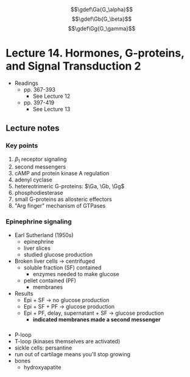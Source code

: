 $$\gdef\Ga{G_\alpha}$$
$$\gdef\Gb{G_\beta}$$
$$\gdef\Gg{G_\gamma}$$

# Lecture 14. Hormones, G-proteins, and Signal Transduction 2

- Readings
  - pp. 367-393
    - See Lecture 12
  - pp. 397-419
    - See Lecture 13

## Lecture notes

### Key points
1. $\beta_1$ receptor signaling
2. second messengers
3. cAMP and protein kinase A regulation
4. adenyl cyclase
5. hetereotrimeric G-proteins: $\Ga, \Gb, \Gg$
6. phosphodiesterase
7. small G-proteins as allosteric effectors
8. "Arg finger" mechanism of GTPases

### Epinephrine signaling
- Earl Sutherland (1950s)
  - epinephrine
  - liver slices
  - studied glucose production
- Broken liver cells $\to$ centrifuged
  - soluble fraction (SF) contained
    - enzymes needed to make glucose
  - pellet contained (PF)
    - membranes
- Results
  - Epi + SF $\to$ no glucose production
  - Epi + SF + PF $\to$ glucose production
  - Epi + PF, delay, supernatant + SF $\to$ glucose production
    - **indicated membranes made a second messenger**

###
- P-loop
- T-loop (kinases themselves are activated)
- sickle cells: persantine
- run out of cartilage means you'll stop growing
- bones
  - hydroxyapatite
